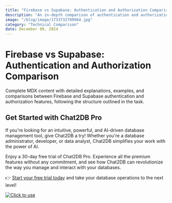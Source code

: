 ```yaml
---
title: "Firebase vs Supabase: Authentication and Authorization Comparison"
description: "An in-depth comparison of authentication and authorization features between Firebase and Supabase, exploring their strengths and weaknesses."
image: "/blog/image/1733732789964.jpg"
category: "Technical Comparison"
date: December 09, 2024
---
```


# Firebase vs Supabase: Authentication and Authorization Comparison

Complete MDX content with detailed explanations, examples, and comparisons between Firebase and Supabase authentication and authorization features, following the structure outlined in the task.

## Get Started with Chat2DB Pro

If you're looking for an intuitive, powerful, and AI-driven database management tool, give Chat2DB a try! Whether you're a database administrator, developer, or data analyst, Chat2DB simplifies your work with the power of AI.

Enjoy a 30-day free trial of Chat2DB Pro. Experience all the premium features without any commitment, and see how Chat2DB can revolutionize the way you manage and interact with your databases.

👉 [Start your free trial today](https://chat2db.ai/pricing) and take your database operations to the next level!


[![Click to use](/image/blog/bg/chat2db.jpg)](https://chat2db.ai/)
